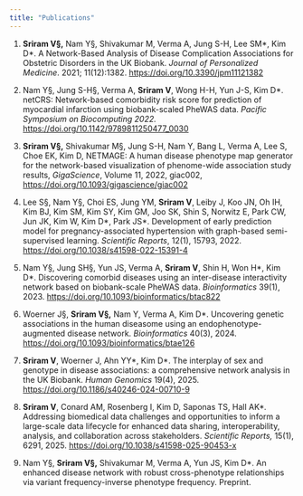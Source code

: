 ```yaml
---
title: "Publications"
---
```


1.  **Sriram V§,** Nam Y§, Shivakumar M, Verma A, Jung S-H, Lee SM\*, Kim D\*. A Network-Based Analysis of Disease Complication Associations for Obstetric Disorders in the UK Biobank. *Journal of Personalized Medicine*. 2021; 11(12):1382. <https://doi.org/10.3390/jpm11121382>

2.  Nam Y§, Jung S-H§, Verma A, **Sriram V**, Wong H-H, Yun J-S, Kim D\*. netCRS: Network-based comorbidity risk score for prediction of myocardial infarction using biobank-scaled PheWAS data. *Pacific Symposium on Biocomputing 2022.* <https://doi.org/10.1142/9789811250477_0030>

3.  **Sriram V§,** Shivakumar M§, Jung S-H, Nam Y, Bang L, Verma A, Lee S, Choe EK, Kim D, NETMAGE: A human disease phenotype map generator for the network-based visualization of phenome-wide association study results, *GigaScience*, Volume 11, 2022, giac002, <https://doi.org/10.1093/gigascience/giac002>

4.  Lee S§, Nam Y§, Choi ES, Jung YM, **Sriram V**, Leiby J, Koo JN, Oh IH, Kim BJ, Kim SM, Kim SY, Kim GM, Joo SK, Shin S, Norwitz E, Park CW, Jun JK, Kim W, Kim D\*, Park JS\*. Development of early prediction model for pregnancy-associated hypertension with graph-based semi-supervised learning. *Scientific Reports*, 12(1), 15793, 2022. <https://doi.org/10.1038/s41598-022-15391-4>

5.  Nam Y§, Jung SH§, Yun JS, Verma A, **Sriram V**, Shin H, Won H\*, Kim D\*. Discovering comorbid diseases using an inter-disease interactivity network based on biobank-scale PheWAS data. *Bioinformatics* 39(1), 2023. <https://doi.org/10.1093/bioinformatics/btac822>

6.  Woerner J§, **Sriram V§,** Nam Y, Verma A, Kim D\*. Uncovering genetic associations in the human diseasome using an endophenotype-augmented disease network. *Bioinformatics* 40(3), 2024. <https://doi.org/10.1093/bioinformatics/btae126>

7.  **Sriram V**, Woerner J, Ahn YY\*, Kim D\*. The interplay of sex and genotype in disease associations: a comprehensive network analysis in the UK Biobank. *Human Genomics* 19(4), 2025. <https://doi.org/10.1186/s40246-024-00710-9>

8.  **Sriram V**, Conard AM, Rosenberg I, Kim D, Saponas TS, Hall AK\**.* Addressing biomedical data challenges and opportunities to inform a large-scale data lifecycle for enhanced data sharing, interoperability, analysis, and collaboration across stakeholders. *Scientific Reports,* 15(1), 6291, 2025. <https://doi.org/10.1038/s41598-025-90453-x>

9.  Nam Y§, **Sriram V§,** Shivakumar M, Verma A, Yun JS, Kim D\*. An enhanced disease network with robust cross-phenotype relationships via variant frequency-inverse phenotype frequency. Preprint.
